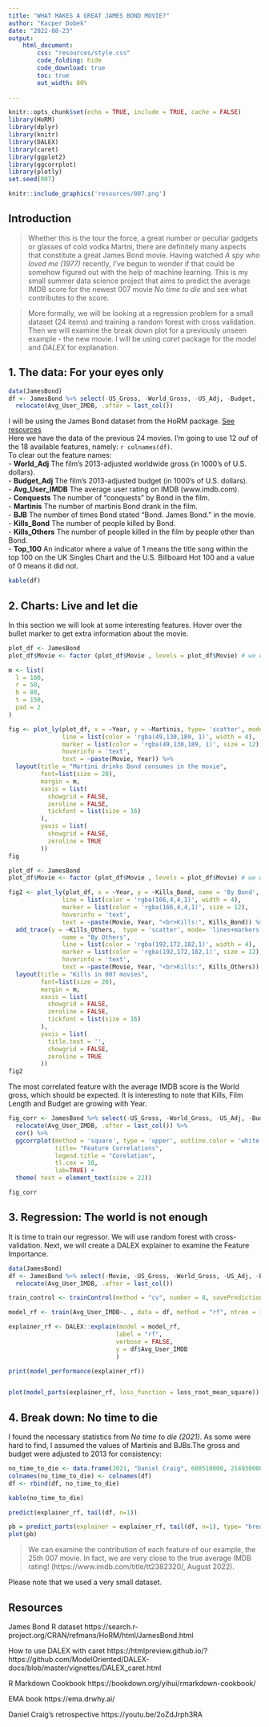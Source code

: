 ```yaml
---
title: "WHAT MAKES A GREAT JAMES BOND MOVIE?"
author: "Kacper Dobek"
date: "2022-08-23"
output: 
    html_document:
        css: "resources/style.css"
        code_folding: hide
        code_download: true
        toc: true
        out_width: 80%
        
---
```


```r
knitr::opts_chunk$set(echo = TRUE, include = TRUE, cache = FALSE)
library(HoRM)
library(dplyr)
library(knitr)
library(DALEX)
library(caret)
library(ggplot2)
library(ggcorrplot)
library(plotly)
set.seed(007)
```

```r
knitr::include_graphics('resources/007.png')
```

## Introduction

> Whether this is the tour the force, a great number or peculiar gadgets or glasses of cold vodka Martni, there are definitely many aspects that constitute a great James Bond movie. Having watched *A spy who loved me (1977)* recently, I've begun to wonder if that could be somehow figured out with the help of machine learning. This is my small summer data science project that aims to predict the average IMDB score for the newest 007 movie *No time to die* and see what contributes to the score.

> More formally, we will be looking at a regression problem for a small dataset (24 items) and training a random forest with cross validation. Then we will examine the break down plot for a previously unseen example - the new movie. I will be using *caret* package for the model and *DALEX* for explanation.

## 1. The data: For your eyes only

```r
data(JamesBond)
df <- JamesBond %>% select(-US_Gross, -World_Gross, -US_Adj, -Budget, -Avg_User_Rtn_Tom) %>%
  relocate(Avg_User_IMDB, .after = last_col())
```

I will be using the James Bond dataset from the HoRM package. [See resources](#resources)\
Here we have the data of the previous 24 movies. I'm going to use 12 ouf of the 18 available features, namely: `r colnames(df)`.\
To clear out the feature names:\
- **World_Adj** The film's 2013-adjusted worldwide gross (in 1000's of U.S. dollars).\
- **Budget_Adj** The film's 2013-adjusted budget (in 1000's of U.S. dollars).\
- **Avg_User_IMDB** The average user rating on IMDB (www.imdb.com).\
- **Conquests** The number of "conquests" by Bond in the film.\
- **Martinis** The number of martinis Bond drank in the film.\
- **BJB** The number of times Bond stated "Bond. James Bond." in the movie.\
- **Kills_Bond** The number of people killed by Bond.\
- **Kills_Others** The number of people killed in the film by people other than Bond.\
- **Top_100** An indicator where a value of 1 means the title song within the top 100 on the UK Singles Chart and the U.S. Billboard Hot 100 and a value of 0 means it did not.\



```r
kable(df)
```

## 2. Charts: Live and let die

In this section we will look at some interesting features. Hover over the bullet marker to get extra information about the movie.

```r
plot_df <- JamesBond
plot_df$Movie <- factor (plot_df$Movie , levels = plot_df$Movie) # we want to preserve the dataframe's chronological movie ordering

m <- list(
  l = 100,
  r = 50,
  b = 80,
  t = 150,
  pad = 2
)

fig <- plot_ly(plot_df, x = ~Year, y = ~Martinis, type= 'scatter', mode= 'lines+markers',
               line = list(color = 'rgba(49,130,189, 1)', width = 4),
               marker = list(color = 'rgba(49,130,189, 1)', size = 12),
               hoverinfo = 'text',
               text = ~paste(Movie, Year)) %>%
  layout(title = "Martini drinks Bond consumes in the movie",
         font=list(size = 20),
         margin = m,
         xaxis = list(
           showgrid = FALSE,
           zeroline = FALSE,
           tickfont = list(size = 16)
         ),
         yaxis = list(
           showgrid = FALSE,
           zeroline = TRUE 
         ))
fig
```

```r

plot_df <- JamesBond
plot_df$Movie <- factor (plot_df$Movie , levels = plot_df$Movie) # we want to preserve the dataframe's chronological movie ordering

fig2 <- plot_ly(plot_df, x = ~Year, y = ~Kills_Bond, name = 'By Bond', type= 'scatter', mode= 'lines+markers',
               line = list(color = 'rgba(166,4,4,1)', width = 4),
               marker = list(color = 'rgba(166,4,4,1)', size = 12),
               hoverinfo = 'text',
               text = ~paste(Movie, Year, "<br>Kills:", Kills_Bond)) %>%
  add_trace(y = ~Kills_Others,  type = 'scatter', mode= 'lines+markers',
               name = "By Others",
               line = list(color = 'rgba(192,172,182,1)', width = 4),
               marker = list(color = 'rgba(192,172,182,1)', size = 12),
               hoverinfo = 'text',
               text = ~paste(Movie, Year, "<br>Kills:", Kills_Others)) %>%
  layout(title = "Kills in 007 movies",
         font=list(size = 20),
         margin = m,
         xaxis = list(
           showgrid = FALSE,
           zeroline = FALSE,
           tickfont = list(size = 16)
         ),
         yaxis = list(
           title.text = '',
           showgrid = FALSE,
           zeroline = TRUE
         ))
fig2
```
The most correlated feature with the average IMDB score is the World gross, which should be expected. It is interesting to note that Kills, Film Length and Budget are growing with Year.

```r

fig_corr <- JamesBond %>% select(-US_Gross, -World_Gross, -US_Adj, -Budget, -Avg_User_Rtn_Tom, -Movie, -Bond) %>%
  relocate(Avg_User_IMDB, .after = last_col()) %>%
  cor() %>% 
  ggcorrplot(method = 'square', type = 'upper', outline.color = 'white', lab_size = 8,
             title= "Feature Correlations",
             legend.title = "Corelation",
             tl.cex = 18,
             lab=TRUE) +
  theme( text = element_text(size = 22))

fig_corr
```

## 3. Regression: The world is not enough

It is time to train our regressor. We will use random forest with cross-validation. Next, we will create a DALEX explainer to examine the Feature Importance.

```r

data(JamesBond)
df <- JamesBond %>% select(-Movie, -US_Gross, -World_Gross, -US_Adj, -Budget, -Avg_User_Rtn_Tom) %>%
  relocate(Avg_User_IMDB, .after = last_col())

train_control <- trainControl(method = "cv", number = 8, savePredictions = "all")

model_rf <- train(Avg_User_IMDB~. , data = df, method = "rf", ntree = 100, trControl = train_control)

explainer_rf <- DALEX::explain(model = model_rf,
                              label = "rf",
                              verbose = FALSE,
                              y = df$Avg_User_IMDB
                              )

print(model_performance(explainer_rf))


plot(model_parts(explainer_rf, loss_function = loss_root_mean_square)) + theme(text = element_text(size = 20))
```

## 4. Break down: No time to die 

I found the necessary statistics from *No time to die (2021)*. As some were hard to find, I assumed the values of Martinis and BJBs.The gross and budget were adjusted to 2013 for consistency:

```r
no_time_to_die <- data.frame(2021, "Daniel Craig", 608510000, 214930000, 163, 0, 1, 1, 66, 109, 1, 0)
colnames(no_time_to_die) <- colnames(df)
df <- rbind(df, no_time_to_die)

kable(no_time_to_die)

predict(explainer_rf, tail(df, n=1))

pb = predict_parts(explainer = explainer_rf, tail(df, n=1), type= "break_down")
plot(pb)
```

> We can examine the contribution of each feature of our example, the 25th 007 movie. In fact, we are very close to the true average IMDB rating! (https://www.imdb.com/title/tt2382320/, August 2022). 

Please note that we used a very small dataset.

## Resources

James Bond R dataset https://search.r-project.org/CRAN/refmans/HoRM/html/JamesBond.html

How to use DALEX with caret https://htmlpreview.github.io/?https://github.com/ModelOriented/DALEX-docs/blob/master/vignettes/DALEX_caret.html

R Markdown Cookbook https://bookdown.org/yihui/rmarkdown-cookbook/

EMA book https://ema.drwhy.ai/

Daniel Craig's retrospective https://youtu.be/2oZdJrph3RA

